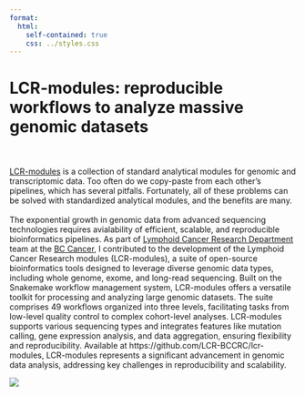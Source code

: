 ```yaml
---
format:
  html:
    self-contained: true
    css: ../styles.css
---
```


# LCR-modules: reproducible workflows to analyze massive genomic datasets

<br><br>
[LCR-modules](https://github.com/LCR-BCCRC/lcr-modules) is a collection of standard analytical modules for genomic and transcriptomic data. Too often do we copy-paste from each other’s pipelines, which has several pitfalls. Fortunately, all of these problems can be solved with standardized analytical modules, and the benefits are many.
<br><br>
The exponential growth in genomic data from advanced sequencing technologies requires avialability of efficient, scalable, and reproducible bioinformatics pipelines. As part of [Lymphoid Cancer Research Department](https://www.bccrc.ca/dept/lcr/) team at the [BC Cancer](https://www.bccrc.ca/), I contributed to the development of the Lymphoid Cancer Research modules (LCR-modules), a suite of open-source bioinformatics tools designed to leverage diverse genomic data types, including whole genome, exome, and long-read sequencing. Built on the Snakemake workflow management system, LCR-modules offers a versatile toolkit for processing and analyzing large genomic datasets. The suite comprises 49 workflows organized into three levels, facilitating tasks from low-level quality control to complex cohort-level analyses. LCR-modules supports various sequencing types and integrates features like mutation calling, gene expression analysis, and data aggregation, ensuring flexibility and reproducibility. Available at https://github.com/LCR-BCCRC/lcr-modules, LCR-modules represents a significant advancement in genomic data analysis, addressing key challenges in reproducibility and scalability.

![](../src/images/lcr_modules_1A.png){fig-align="center"}

